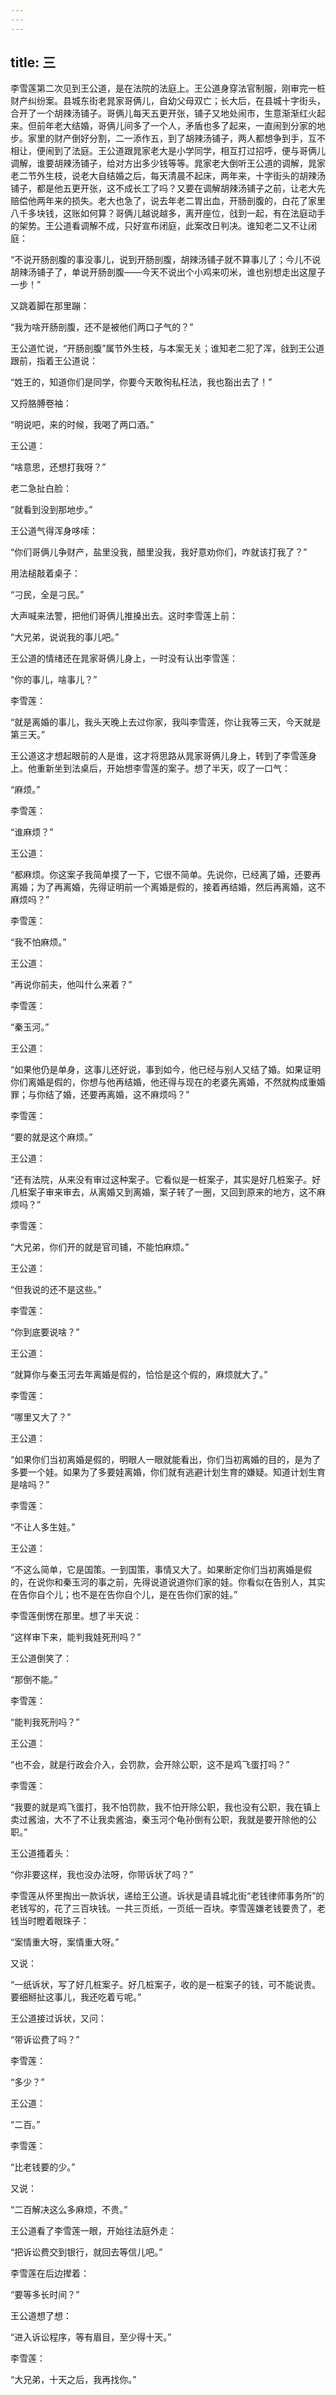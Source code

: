 ```yaml
---
---
---
```

title: 三
---




李雪莲第二次见到王公道，是在法院的法庭上。王公道身穿法官制服，刚审完一桩财产纠纷案。县城东街老晁家哥俩儿，自幼父母双亡；长大后，在县城十字街头，合开了一个胡辣汤铺子。哥俩儿每天五更开张，铺子又地处闹市，生意渐渐红火起来。但前年老大结婚，哥俩儿间多了一个人，矛盾也多了起来，一直闹到分家的地步。家里的财产倒好分割，二一添作五，到了胡辣汤铺子，两人都想争到手，互不相让，便闹到了法庭。王公道跟晁家老大是小学同学，相互打过招呼，便与哥俩儿调解，谁要胡辣汤铺子，给对方出多少钱等等。晁家老大倒听王公道的调解，晁家老二节外生枝，说老大自结婚之后，每天清晨不起床，两年来，十字街头的胡辣汤铺子，都是他五更开张，这不成长工了吗？又要在调解胡辣汤铺子之前，让老大先赔偿他两年来的损失。老大也急了，说去年老二胃出血，开肠剖腹的，白花了家里八千多块钱，这账如何算？哥俩儿越说越多，离开座位，戗到一起，有在法庭动手的架势。王公道看调解不成，只好宣布闭庭，此案改日判决。谁知老二又不让闭庭：

“不说开肠剖腹的事没事儿，说到开肠剖腹，胡辣汤铺子就不算事儿了；今儿不说胡辣汤铺子了，单说开肠剖腹——今天不说出个小鸡来叨米，谁也别想走出这屋子一步！”

又跳着脚在那里蹦：

“我为啥开肠剖腹，还不是被他们两口子气的？”

王公道忙说，“开肠剖腹”属节外生枝，与本案无关；谁知老二犯了浑，戗到王公道跟前，指着王公道说：

“姓王的，知道你们是同学，你要今天敢徇私枉法，我也豁出去了！”

又捋胳膊卷袖：

“明说吧，来的时候，我喝了两口酒。”

王公道：

“啥意思，还想打我呀？”

老二急扯白脸：

“就看到没到那地步。”

王公道气得浑身哆嗦：

“你们哥俩儿争财产，盐里没我，醋里没我，我好意劝你们，咋就该打我了？”

用法槌敲着桌子：

“刁民，全是刁民。”

大声喊来法警，把他们哥俩儿推搡出去。这时李雪莲上前：

“大兄弟，说说我的事儿吧。”

王公道的情绪还在晁家哥俩儿身上，一时没有认出李雪莲：

“你的事儿，啥事儿？”

李雪莲：

“就是离婚的事儿，我头天晚上去过你家，我叫李雪莲，你让我等三天，今天就是第三天。”

王公道这才想起眼前的人是谁，这才将思路从晁家哥俩儿身上，转到了李雪莲身上。他重新坐到法桌后，开始想李雪莲的案子。想了半天，叹了一口气：

“麻烦。”

李雪莲：

“谁麻烦？”

王公道：

“都麻烦。你这案子我简单摸了一下，它很不简单。先说你，已经离了婚，还要再离婚；为了再离婚，先得证明前一个离婚是假的，接着再结婚，然后再离婚，这不麻烦吗？”

李雪莲：

“我不怕麻烦。”

王公道：

“再说你前夫，他叫什么来着？”

李雪莲：

“秦玉河。”

王公道：

“如果他仍是单身，这事儿还好说，事到如今，他已经与别人又结了婚。如果证明你们离婚是假的，你想与他再结婚，他还得与现在的老婆先离婚，不然就构成重婚罪；与你结了婚，还要再离婚，这不麻烦吗？”

李雪莲：

“要的就是这个麻烦。”

王公道：

“还有法院，从来没有审过这种案子。它看似是一桩案子，其实是好几桩案子。好几桩案子审来审去，从离婚又到离婚，案子转了一圈，又回到原来的地方，这不麻烦吗？”

李雪莲：

“大兄弟，你们开的就是官司铺，不能怕麻烦。”

王公道：

“但我说的还不是这些。”

李雪莲：

“你到底要说啥？”

王公道：

“就算你与秦玉河去年离婚是假的，恰恰是这个假的，麻烦就大了。”

李雪莲：

“哪里又大了？”

王公道：

“如果你们当初离婚是假的，明眼人一眼就能看出，你们当初离婚的目的，是为了多要一个娃。如果为了多要娃离婚，你们就有逃避计划生育的嫌疑。知道计划生育是啥吗？”

李雪莲：

“不让人多生娃。”

王公道：

“不这么简单，它是国策。一到国策，事情又大了。如果断定你们当初离婚是假的，在说你和秦玉河的事之前，先得说道说道你们家的娃。你看似在告别人，其实在告你自个儿；也不是在告你自个儿，是在告你们家的娃。”

李雪莲倒愣在那里。想了半天说：

“这样审下来，能判我娃死刑吗？”

王公道倒笑了：

“那倒不能。”

李雪莲：

“能判我死刑吗？”

王公道：

“也不会，就是行政会介入，会罚款，会开除公职，这不是鸡飞蛋打吗？”

李雪莲：

“我要的就是鸡飞蛋打，我不怕罚款，我不怕开除公职，我也没有公职，我在镇上卖过酱油，大不了不让我卖酱油，秦玉河个龟孙倒有公职，我就是要开除他的公职。”

王公道搔着头：

“你非要这样，我也没办法呀，你带诉状了吗？”

李雪莲从怀里掏出一款诉状，递给王公道。诉状是请县城北街“老钱律师事务所”的老钱写的，花了三百块钱。一共三页纸，一页纸一百块。李雪莲嫌老钱要贵了，老钱当时瞪着眼珠子：

“案情重大呀，案情重大呀。”

又说：

“一纸诉状，写了好几桩案子。好几桩案子，收的是一桩案子的钱，可不能说贵。要细掰扯这事儿，我还吃着亏呢。”

王公道接过诉状，又问：

“带诉讼费了吗？”

李雪莲：

“多少？”

王公道：

“二百。”

李雪莲：

“比老钱要的少。”

又说：

“二百解决这么多麻烦，不贵。”

王公道看了李雪莲一眼，开始往法庭外走：

“把诉讼费交到银行，就回去等信儿吧。”

李雪莲在后边撵着：

“要等多长时间？”

王公道想了想：

“进入诉讼程序，等有眉目，至少得十天。”

李雪莲：

“大兄弟，十天之后，我再找你。”